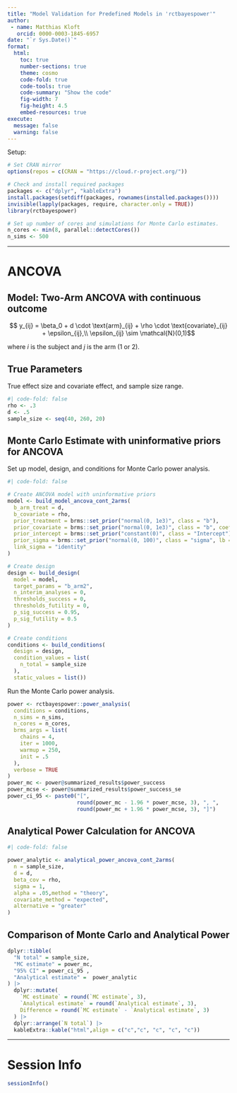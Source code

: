 ```yaml
---
title: "Model Validation for Predefined Models in 'rctbayespower'"
author: 
 - name: Matthias Kloft
   orcid: 0000-0003-1845-6957
date: "`r Sys.Date()`"
format:
  html:
    toc: true
    number-sections: true
    theme: cosmo
    code-fold: true
    code-tools: true
    code-summary: "Show the code"
    fig-width: 7
    fig-height: 4.5
    embed-resources: true
execute:
  message: false
  warning: false
---
```


Setup:
```r
# Set CRAN mirror
options(repos = c(CRAN = "https://cloud.r-project.org/"))

# Check and install required packages
packages <- c("dplyr", "kableExtra")
install.packages(setdiff(packages, rownames(installed.packages())))
invisible(lapply(packages, require, character.only = TRUE))
library(rctbayespower)

# Set up number of cores and simulations for Monte Carlo estimates.
n_cores <- min(8, parallel::detectCores())
n_sims <- 500
```

***

# ANCOVA

## Model: Two-Arm ANCOVA with continuous outcome

$$ y_{ij} = \beta_0 + d \cdot \text{arm}_{ij} + 
\rho \cdot \text{covariate}_{ij} + \epsilon_{ij},\\
\epsilon_{ij} \sim \mathcal{N}(0,1)$$

where $i$ is the subject and $j$ is the arm (1 or 2).


## True Parameters

True effect size and covariate effect, and sample size range.
```r
#| code-fold: false
rho <- .3
d <- .5
sample_size <- seq(40, 260, 20)
```


## Monte Carlo Estimate with uninformative priors for ANCOVA

Set up model, design, and conditions for Monte Carlo power analysis.
```r
#| code-fold: false

# Create ANCOVA model with uninformative priors
model <- build_model_ancova_cont_2arms(
  b_arm_treat = d,
  b_covariate = rho,
  prior_treatment = brms::set_prior("normal(0, 1e3)", class = "b"),
  prior_covariate = brms::set_prior("normal(0, 1e3)", class = "b", coef = "covariate"),
  prior_intercept = brms::set_prior("constant(0)", class = "Intercept"),
  prior_sigma = brms::set_prior("normal(0, 100)", class = "sigma", lb = 0),
  link_sigma = "identity"
)

# Create design
design <- build_design(
  model = model,
  target_params = "b_arm2",
  n_interim_analyses = 0,
  thresholds_success = 0,
  thresholds_futility = 0,
  p_sig_success = 0.95,
  p_sig_futility = 0.5
)

# Create conditions
conditions <- build_conditions(
  design = design,
  condition_values = list(
    n_total = sample_size
  ),
  static_values = list())
```

Run the Monte Carlo power analysis.
```r
power <- rctbayespower::power_analysis(
  conditions = conditions,
  n_sims = n_sims,
  n_cores = n_cores,
  brms_args = list(
    chains = 4,
    iter = 1000,
    warmup = 250,
    init = .5
  ),
  verbose = TRUE
)
power_mc <- power@summarized_results$power_success
power_mcse <- power@summarized_results$power_success_se
power_ci_95 <- paste0("[", 
                      round(power_mc - 1.96 * power_mcse, 3), ", ", 
                      round(power_mc + 1.96 * power_mcse, 3), "]")

```


## Analytical Power Calculation for ANCOVA
```r
#| code-fold: false

power_analytic <- analytical_power_ancova_cont_2arms(
  n = sample_size,
  d = d,
  beta_cov = rho,
  sigma = 1,
  alpha = .05,method = "theory", 
  covariate_method = "expected",
  alternative = "greater"
)
```


## Comparison of Monte Carlo and Analytical Power
```r
dplyr::tibble(
  "N total" = sample_size,
  "MC estimate" = power_mc,
  "95% CI" = power_ci_95 ,
  "Analytical estimate" =  power_analytic
) |>
  dplyr::mutate(
    `MC estimate` = round(`MC estimate`, 3),
    `Analytical estimate` = round(`Analytical estimate`, 3),
    Difference = round(`MC estimate` - `Analytical estimate`, 3)
  ) |>
  dplyr::arrange(`N total`) |> 
  kableExtra::kable("html",align = c("c","c", "c", "c", "c"))
```



***



# Session Info

```r
sessionInfo()
```
